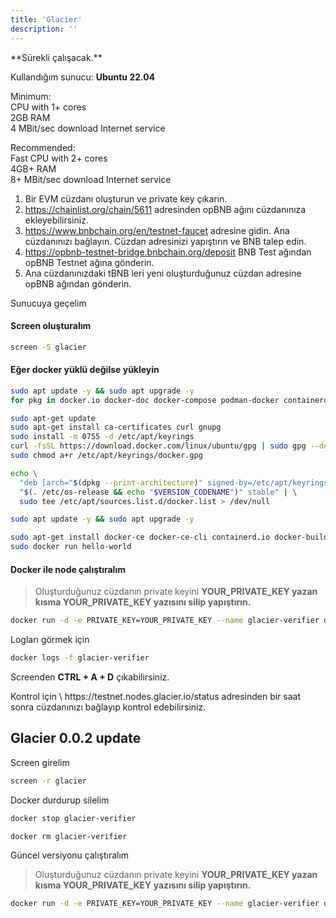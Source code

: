 ```yaml
---
title: 'Glacier'
description: ''
---
```


<Info>
**Sürekli çalışacak.**

Kullandığım sunucu: **Ubuntu 22.04**

Minimum: \
CPU with 1+ cores \
2GB RAM \
4 MBit/sec download Internet service

Recommended: \
Fast CPU with 2+ cores \
4GB+ RAM \
8+ MBit/sec download Internet service
</Info>


1. Bir EVM cüzdanı oluşturun ve private key çıkarın.
2. https://chainlist.org/chain/5611 adresinden opBNB ağını cüzdanınıza ekleyebilirsiniz.
3. https://www.bnbchain.org/en/testnet-faucet adresine gidin. Ana cüzdanınızı bağlayın. Cüzdan adresinizi yapıştırın ve BNB talep edin.
4. https://opbnb-testnet-bridge.bnbchain.org/deposit BNB Test ağından opBNB Testnet ağına gönderin.
5. Ana cüzdanınızdaki tBNB leri yeni oluşturduğunuz cüzdan adresine opBNB ağından gönderin.

Sunucuya geçelim

#### Screen oluşturalım

```bash
screen -S glacier
```

#### Eğer docker yüklü değilse yükleyin

```bash
sudo apt update -y && sudo apt upgrade -y
for pkg in docker.io docker-doc docker-compose podman-docker containerd runc; do sudo apt-get remove $pkg; done

sudo apt-get update
sudo apt-get install ca-certificates curl gnupg
sudo install -m 0755 -d /etc/apt/keyrings
curl -fsSL https://download.docker.com/linux/ubuntu/gpg | sudo gpg --dearmor -o /etc/apt/keyrings/docker.gpg
sudo chmod a+r /etc/apt/keyrings/docker.gpg

echo \
  "deb [arch="$(dpkg --print-architecture)" signed-by=/etc/apt/keyrings/docker.gpg] https://download.docker.com/linux/ubuntu \
  "$(. /etc/os-release && echo "$VERSION_CODENAME")" stable" | \
  sudo tee /etc/apt/sources.list.d/docker.list > /dev/null

sudo apt update -y && sudo apt upgrade -y

sudo apt-get install docker-ce docker-ce-cli containerd.io docker-buildx-plugin docker-compose-plugin
sudo docker run hello-world
```

#### Docker ile node çalıştıralım

> Oluşturduğunuz cüzdanın private keyini **YOUR_PRIVATE_KEY yazan kısma YOUR_PRIVATE_KEY yazısını silip yapıştırın.**

```bash
docker run -d -e PRIVATE_KEY=YOUR_PRIVATE_KEY --name glacier-verifier docker.io/glaciernetwork/glacier-verifier:v0.0.2
```

Logları görmek için
```bash
docker logs -f glacier-verifier
```

Screenden **CTRL + A + D** çıkabilirsiniz.


<Note>
Kontrol için \
https://testnet.nodes.glacier.io/status adresinden bir saat sonra cüzdanınızı bağlayıp kontrol edebilirsiniz.
</Note>


## Glacier 0.0.2 update

Screen girelim
```bash
screen -r glacier
```

Docker durdurup silelim
```bash
docker stop glacier-verifier
```

```bash
docker rm glacier-verifier
```

Güncel versiyonu çalıştıralım
> Oluşturduğunuz cüzdanın private keyini **YOUR_PRIVATE_KEY yazan kısma YOUR_PRIVATE_KEY yazısını silip yapıştırın.**

```bash
docker run -d -e PRIVATE_KEY=YOUR_PRIVATE_KEY --name glacier-verifier docker.io/glaciernetwork/glacier-verifier:v0.0.2
```